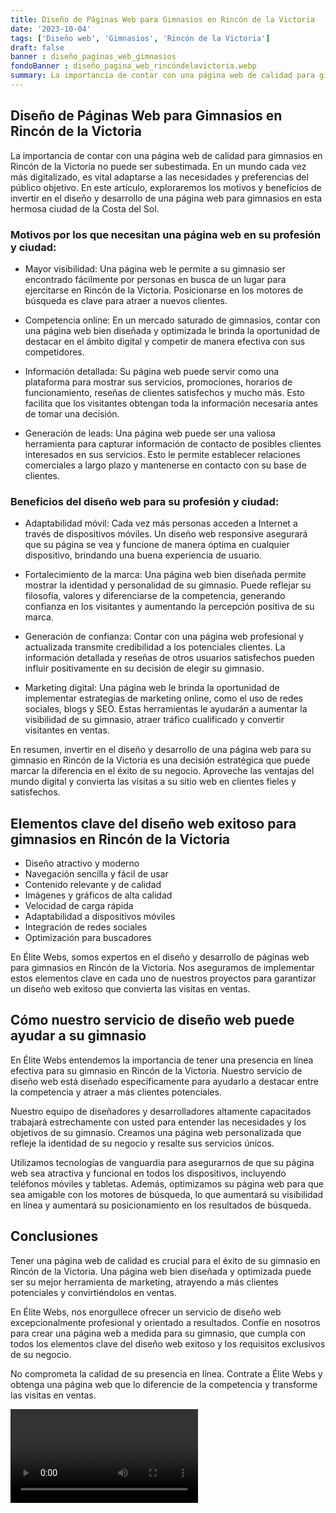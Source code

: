 ```yaml
---
title: Diseño de Páginas Web para Gimnasios en Rincón de la Victoria
date: '2023-10-04'
tags: ['Diseño web', 'Gimnasios', 'Rincón de la Victoria']
draft: false
banner : diseño_paginas_web_gimnasios
fondoBanner : diseño_pagina_web_rincóndelavictoria.webp
summary: La importancia de contar con una página web de calidad para gimnasios en Rincón de la Victoria no puede ser subestimada. En un mundo cada vez más digitalizado, es vital adaptarse a las necesidades y preferencias del público objetivo. En este artículo, exploraremos los motivos y beneficios de invertir en el diseño y desarrollo de una página web para gimnasios en esta hermosa ciudad de la Costa del Sol.
---
```


## Diseño de Páginas Web para Gimnasios en Rincón de la Victoria

La importancia de contar con una página web de calidad para gimnasios en Rincón de la Victoria no puede ser subestimada. En un mundo cada vez más digitalizado, es vital adaptarse a las necesidades y preferencias del público objetivo. En este artículo, exploraremos los motivos y beneficios de invertir en el diseño y desarrollo de una página web para gimnasios en esta hermosa ciudad de la Costa del Sol.

### Motivos por los que necesitan una página web en su profesión y ciudad:

- Mayor visibilidad: Una página web le permite a su gimnasio ser encontrado fácilmente por personas en busca de un lugar para ejercitarse en Rincón de la Victoria. Posicionarse en los motores de búsqueda es clave para atraer a nuevos clientes.

- Competencia online: En un mercado saturado de gimnasios, contar con una página web bien diseñada y optimizada le brinda la oportunidad de destacar en el ámbito digital y competir de manera efectiva con sus competidores.

- Información detallada: Su página web puede servir como una plataforma para mostrar sus servicios, promociones, horarios de funcionamiento, reseñas de clientes satisfechos y mucho más. Esto facilita que los visitantes obtengan toda la información necesaria antes de tomar una decisión.

- Generación de leads: Una página web puede ser una valiosa herramienta para capturar información de contacto de posibles clientes interesados en sus servicios. Esto le permite establecer relaciones comerciales a largo plazo y mantenerse en contacto con su base de clientes.

### Beneficios del diseño web para su profesión y ciudad:

- Adaptabilidad móvil: Cada vez más personas acceden a Internet a través de dispositivos móviles. Un diseño web responsive asegurará que su página se vea y funcione de manera óptima en cualquier dispositivo, brindando una buena experiencia de usuario.

- Fortalecimiento de la marca: Una página web bien diseñada permite mostrar la identidad y personalidad de su gimnasio. Puede reflejar su filosofía, valores y diferenciarse de la competencia, generando confianza en los visitantes y aumentando la percepción positiva de su marca.

- Generación de confianza: Contar con una página web profesional y actualizada transmite credibilidad a los potenciales clientes. La información detallada y reseñas de otros usuarios satisfechos pueden influir positivamente en su decisión de elegir su gimnasio.

- Marketing digital: Una página web le brinda la oportunidad de implementar estrategias de marketing online, como el uso de redes sociales, blogs y SEO. Estas herramientas le ayudarán a aumentar la visibilidad de su gimnasio, atraer tráfico cualificado y convertir visitantes en ventas.

En resumen, invertir en el diseño y desarrollo de una página web para su gimnasio en Rincón de la Victoria es una decisión estratégica que puede marcar la diferencia en el éxito de su negocio. Aproveche las ventajas del mundo digital y convierta las visitas a su sitio web en clientes fieles y satisfechos.

<GifSeo />

<Cta />

## Elementos clave del diseño web exitoso para gimnasios en Rincón de la Victoria

- Diseño atractivo y moderno
- Navegación sencilla y fácil de usar
- Contenido relevante y de calidad
- Imágenes y gráficos de alta calidad
- Velocidad de carga rápida
- Adaptabilidad a dispositivos móviles
- Integración de redes sociales
- Optimización para buscadores

En Élite Webs, somos expertos en el diseño y desarrollo de páginas web para gimnasios en Rincón de la Victoria. Nos aseguramos de implementar estos elementos clave en cada uno de nuestros proyectos para garantizar un diseño web exitoso que convierta las visitas en ventas.

## Cómo nuestro servicio de diseño web puede ayudar a su gimnasio

En Élite Webs entendemos la importancia de tener una presencia en línea efectiva para su gimnasio en Rincón de la Victoria. Nuestro servicio de diseño web está diseñado específicamente para ayudarlo a destacar entre la competencia y atraer a más clientes potenciales.

Nuestro equipo de diseñadores y desarrolladores altamente capacitados trabajará estrechamente con usted para entender las necesidades y los objetivos de su gimnasio. Creamos una página web personalizada que refleje la identidad de su negocio y resalte sus servicios únicos.

Utilizamos tecnologías de vanguardia para asegurarnos de que su página web sea atractiva y funcional en todos los dispositivos, incluyendo teléfonos móviles y tabletas. Además, optimizamos su página web para que sea amigable con los motores de búsqueda, lo que aumentará su visibilidad en línea y aumentará su posicionamiento en los resultados de búsqueda.

## Conclusiones

Tener una página web de calidad es crucial para el éxito de su gimnasio en Rincón de la Victoria. Una página web bien diseñada y optimizada puede ser su mejor herramienta de marketing, atrayendo a más clientes potenciales y convirtiéndolos en ventas.

En Élite Webs, nos enorgullece ofrecer un servicio de diseño web excepcionalmente profesional y orientado a resultados. Confíe en nosotros para crear una página web a medida para su gimnasio, que cumpla con todos los elementos clave del diseño web exitoso y los requisitos exclusivos de su negocio.

No comprometa la calidad de su presencia en línea. Contrate a Élite Webs y obtenga una página web que lo diferencie de la competencia y transforme las visitas en ventas.

<Video />

<CtaBot job='Gimnasios' city='Rincón de la Victoria'/>

<Gmaps query='Rincón de la Victoria+españa+maps' />